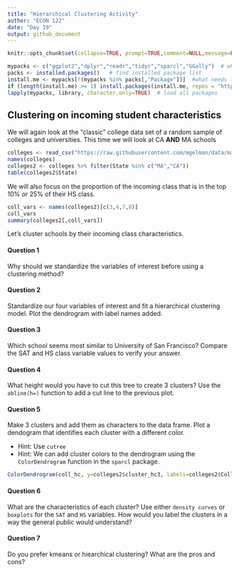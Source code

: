 ```yaml
---
title: "Hierarchical Clustering Activity" 
author: "ECON 122"
date: "Day 19"
output: github_document
---
```


```r
knitr::opts_chunk$set(collapse=TRUE, prompt=TRUE,comment=NULL,message=FALSE, include=TRUE, fig.width = 9, fig.height = 6)
```


```r
mypacks <- c("ggplot2","dplyr","readr","tidyr","sparcl","GGally")  # what packages are needed?
packs <- installed.packages()   # find installed package list
install.me <- mypacks[!(mypacks %in% packs[,"Package"])]  #what needs to be installed?
if (length(install.me) >= 1) install.packages(install.me, repos = "http://cran.us.r-project.org")   # install (if needed)
lapply(mypacks, library, character.only=TRUE)  # load all packages
```


## Clustering on incoming student characteristics
We will again look at the "classic" college data set of a random sample of colleges and universities. This time we will look at CA **AND** MA schools

```r
colleges <- read_csv("https://raw.githubusercontent.com/mgelman/data/master/Colleges.csv")
names(colleges)
colleges2 <- colleges %>% filter(State %in% c("MA","CA"))
table(colleges2$State)
```

We will also focus on the proportion of the incoming class that is in the top 10% or 25% of their HS class.
```r
coll_vars <- names(colleges2)[c(3,4,7,8)]
coll_vars
summary(colleges2[,coll_vars])
```
Let's cluster schools by their incoming class characteristics.

#### Question 1
Why should we standardize the variables of interest before using a clustering method?

#### Question 2 
Standardize our four variables of interest and fit a hierarchical clustering model. Plot the dendrogram with label names added.

#### Question 3
Which school seems most similar to University of San Francisco? Compare the SAT and HS class variable values to verify your answer.

#### Question 4
What height would you have to cut this tree to create 3 clusters? Use the `abline(h=)` function to add a cut line to the previous plot.

#### Question 5 
Make 3 clusters and add them as characters to the data frame. Plot a dendogram that identifies each cluster with a different color.

- Hint: Use `cutree`
- Hint: We can add cluster colors to the dendrogram using the `ColorDendrogram` function in the `sparcl` package. 
```r
ColorDendrogram(coll_hc, y=colleges2$cluster_hc3, labels=colleges2$College, branchlength = 1.6)
```

#### Question 6
What are the characteristics of each cluster? Use either `density curves` or `boxplots` for the `SAT` and `HS` variables. How would you label the clusters in a way the general public would understand? 

#### Question 7
Do you prefer kmeans or hiearchical clustering? What are the pros and cons? 

